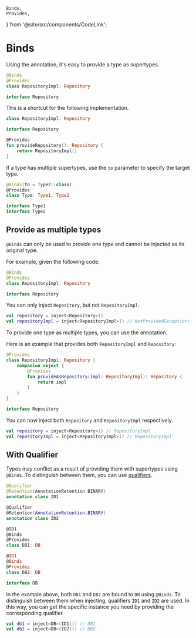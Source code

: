     Binds,
    Provides,
} from '@site/src/components/CodeLink';

# Binds
Using the <Binds/> annotation, it's easy to provide a type as supertypes.

```kotlin
@Binds
@Provides
class RepositoryImpl: Repository

interface Repository
```

This is a shortcut for the following implementation.

```kotlin
class RepositoryImpl: Repository

interface Repository

@Provides
fun provideRepository(): Repository {
    return RepositoryImpl()
}
```

If a type has multiple supertypes, use the `to` parameter to specify the target type.

```kotlin
@Binds(to = Type2::class)
@Provides
class Type: Type1, Type2

interface Type1
interface Type2
```

## Provide as multiple types
`@Binds` can only be used to provide one type and cannot be injected as its original type.

For example, given the following code:

```kotlin
@Binds
@Provides
class RepositoryImpl: Repository

interface Repository
```

You can only inject `Repository`, but not `RepositoryImpl`.

```kotlin
val repository = inject<Repository>()
val repositoryImpl = inject<RepositoryImpl>() // NotProvidedException!
```

To provide one type as multiple types, you can use the <Provides/> annotation.

Here is an example that provides both `RepositoryImpl` and `Repository`:

```kotlin
@Provides
class RepositoryImpl: Repository {
    companion object {
        @Provides
        fun provideAsRepository(impl: RepositoryImpl): Repository {
            return impl
        }
    }
}

interface Repository
```

You can now inject both `Repository` and `RepositoryImpl` respectively.

```kotlin
val repository = inject<Repository>() // RepositoryImpl
val repositoryImpl = inject<RepositoryImpl>() // RepositoryImpl
```

## With Qualifier
Types may conflict as a result of providing them with supertypes using `@Binds`.
To distinguish between them, you can use [qualifiers](/docs/core/qualifier).

```kotlin
@Qualifier
@Retention(AnnotationRetention.BINARY)
annotation class ID1

@Qualifier
@Retention(AnnotationRetention.BINARY)
annotation class ID2

@ID1
@Binds
@Provides
class DB1: DB

@ID1
@Binds
@Provides
class DB2: DB

interface DB
```

In the example above, both `DB1` and `DB2` are bound to `DB` using `@Binds`.
To distinguish between them when injecting, qualifiers `ID1` and `ID2` are used.
In this way, you can get the specific instance you need by providing the corresponding qualifier.

```kotlin
val db1 = inject<DB>(ID1()) // DB1
val db2 = inject<DB>(ID2()) // DB2
```
